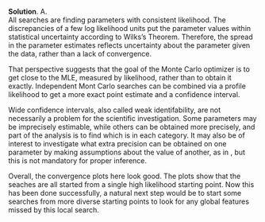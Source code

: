 
\color{blue}

**Solution**. A.\
  All searches are finding parameters with consistent likelihood. The discrepancies of a few log likelihood units put the parameter values within statistical uncertainty according to Wilks's Theorem. Therefore, the spread in the parameter estimates reflects uncertainty about the parameter given the data, rather than a lack of convergence. 

  That perspective suggests that the goal of the Monte Carlo optimizer is to get close to the MLE, measured by likelihood, rather than to obtain it exactly. Independent Mont Carlo searches can be combined via a profile likelihood to get a more exact point estimate and a confidence interval.

  Wide confidence intervals, also called weak identifability, are not necessarily a problem for the scientific investigation. Some parameters may be imprecisely estimable, while others can be obtained more precisely, and part of the analysis is to find which is in each category. It may also be of interest to investigate what extra precision can be obtained on one parameter by making assumptions about the value of another, as in \ref{A15d}, but this is not mandatory for proper inference.

  Overall, the convergence plots here look good. The plots show that the seaches are all started from a single high likelihood starting point. Now this has been done successfully, a natural next step would be to start some searches from more diverse starting points to look for any global features missed by this local search.

\color{black}

